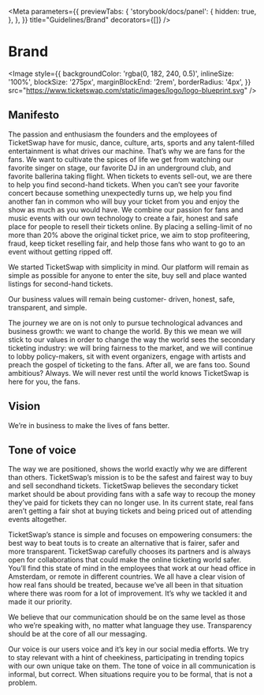 
<Meta
  parameters={{
    previewTabs: {
      'storybook/docs/panel': {
        hidden: true,
      },
    },
  }}
  title="Guidelines/Brand"
  decorators={[]}
/>

# Brand

<Image
  style={{
    backgroundColor: 'rgba(0, 182, 240, 0.5)',
    inlineSize: '100%',
    blockSize: '275px',
    marginBlockEnd: '2rem',
    borderRadius: '4px',
  }}
  src="https://www.ticketswap.com/static/images/logo/logo-blueprint.svg"
/>

## Manifesto

The passion and enthusiasm the founders and
the employees of TicketSwap have for music,
dance, culture, arts, sports and any talent-filled
entertainment is what drives our machine.
That’s why we are fans for the fans. We want to
cultivate the spices of life we get from watching
our favorite singer on stage, our favorite DJ in an
underground club, and favorite ballerina taking
flight. When tickets to events sell-out, we are
there to help you find second-hand tickets.
When you can’t see your favorite concert
because something unexpectedly turns up,
we help you find another fan in common who
will buy your ticket from you and enjoy the show
as much as you would have.
We combine our passion for fans and music
events with our own technology to create a fair,
honest and safe place for people to resell their
tickets online. By placing a selling-limit of no
more than 20% above the original ticket price,
we aim to stop profiteering, fraud, keep ticket
reselling fair, and help those fans who want to go
to an event without getting ripped off.

We started TicketSwap with simplicity in mind.
Our platform will remain as simple as possible
for anyone to enter the site, buy sell and place
wanted listings for second-hand tickets.

Our business values will remain being customer-
driven, honest, safe, transparent, and simple.

The journey we are on is not only to pursue
technological advances and business growth:
we want to change the world. By this we mean
we will stick to our values in order to change
the way the world sees the secondary ticketing
industry: we will bring fairness to the market,
and we will continue to lobby policy-makers,
sit with event organizers, engage with artists
and preach the gospel of ticketing to the fans.
After all, we are fans too.
Sound ambitious? Always.
We will never rest until the world knows
TicketSwap is here for you, the fans.

## Vision

We’re in business to make the lives of fans better.

## Tone of voice

The way we are positioned, shows the world
exactly why we are different than others.
TicketSwap’s mission is to be the safest and
fairest way to buy and sell secondhand tickets.
TicketSwap believes the secondary ticket market
should be about providing fans with a safe way
to recoup the money they’ve paid for tickets they
can no longer use. In its current state, real fans
aren’t getting a fair shot at buying tickets and
being priced out of attending events altogether.

TicketSwap’s stance is simple and focuses on
empowering consumers: the best way to beat touts
is to create an alternative that is fairer, safer and
more transparent. TicketSwap carefully chooses its
partners and is always open for collaborations that
could make the online ticketing world safer.
You’ll find this state of mind in the employees that
work at our head office in Amsterdam, or remote
in different countries. We all have a clear vision of
how real fans should be treated, because we’ve all
been in that situation where there was room for a
lot of improvement. It’s why we tackled it and made
it our priority.

We believe that our communication should be
on the same level as those who we’re speaking
with, no matter what language they use.
Transparency should be at the core of all our
messaging.

Our voice is our users voice and it’s key in our
social media efforts. We try to stay relevant with a
hint of cheekiness, participating in trending topics
with our own unique take on them.
The tone of voice in all communication is informal,
but correct. When situations require you to be
formal, that is not a problem.
